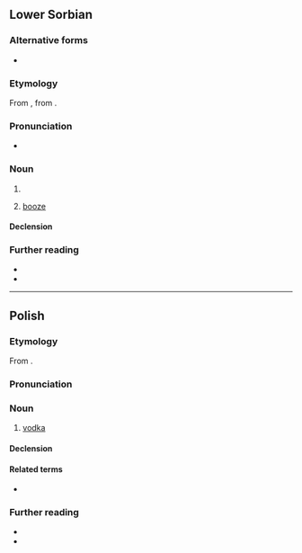 {{also|wodka|Wodka|wódką}}
==Lower Sorbian==

===Alternative forms===
* {{l|dsb|wodka}} {{q|obsolete}}

===Etymology===
From {{suf|dsb|wóda|ka}}, from {{inh|dsb|ine-pro|*wódr̥}}.

===Pronunciation===
* {{IPA|dsb|/ˈwɨtka/|/ˈwɛtka/|/ˈwʊtka/|qual3=dated}}

===Noun===
{{dsb-noun|f}}

# {{diminutive of|dsb|wóda}}
# {{lb|dsb|euphemistic}} [[booze]]

====Declension====
{{dsb-decl-noun-3|wód|k}}

===Further reading===
* {{R:dsb:Muka}}
* {{R:dsb:Starosta}}

----

==Polish==
{{wp|lang=pl}}

===Etymology===
From {{suf|pl|woda|ka}}.

===Pronunciation===
{{pl-p|a=pl-wódka.ogg}}

===Noun===
{{pl-noun|f|dim=wódeczka|aug=wóda}}

# [[vodka]]
#: {{syn|pl|antygrypina}}

====Declension====
{{pl-decl-noun-f}}

====Related terms====
* {{s|adjective}} {{l|pl|wódczany}}

===Further reading===
* {{R:pl:WSJP}}
* {{R:PWN}}

{{C|pl|Distilled beverages}}